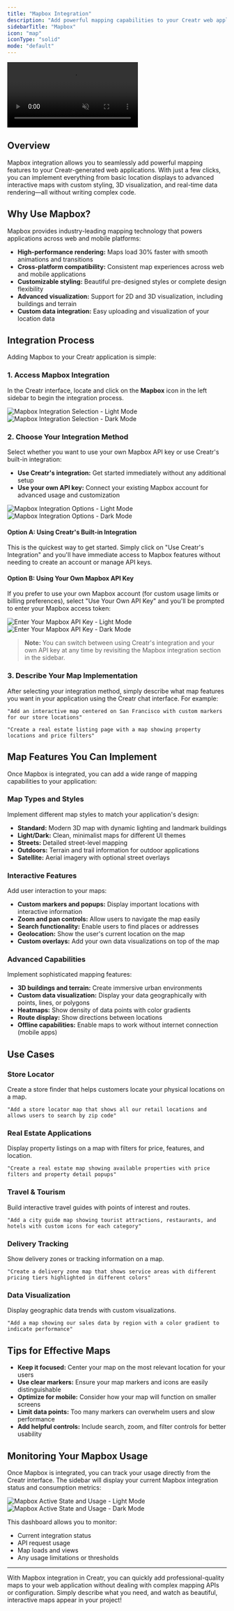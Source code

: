 ```yaml
---
title: "Mapbox Integration"
description: "Add powerful mapping capabilities to your Creatr web applications with Mapbox."
sidebarTitle: "Mapbox"
icon: "map"
iconType: "solid"
mode: "default"
---
```


<video
  className="w-full rounded-xl my-4"
  src="https://static-assets.mapbox.com/www/videos/maps/section_real-time-dynamic-maps/video@720p.mp4"
  autoPlay
  loop
  muted
  playsInline
  alt="Mapbox Integration Demo"
/>

## Overview

Mapbox integration allows you to seamlessly add powerful mapping features to your Creatr-generated web applications. With just a few clicks, you can implement everything from basic location displays to advanced interactive maps with custom styling, 3D visualization, and real-time data rendering—all without writing complex code.

## Why Use Mapbox?

Mapbox provides industry-leading mapping technology that powers applications across web and mobile platforms:

- **High-performance rendering:** Maps load 30% faster with smooth animations and transitions
- **Cross-platform compatibility:** Consistent map experiences across web and mobile applications
- **Customizable styling:** Beautiful pre-designed styles or complete design flexibility
- **Advanced visualization:** Support for 2D and 3D visualization, including buildings and terrain
- **Custom data integration:** Easy uploading and visualization of your location data

## Integration Process

Adding Mapbox to your Creatr application is simple:

### 1. Access Mapbox Integration

In the Creatr interface, locate and click on the **Mapbox** icon in the left sidebar to begin the integration process.

<img
  className="block dark:hidden mt-4 w-full rounded-xl"
  src="/images/mapbox-select.png"
  alt="Mapbox Integration Selection - Light Mode"
/>
<img
  className="hidden dark:block mt-4 w-full rounded-xl"
  src="/images/mapbox-select.png"
  alt="Mapbox Integration Selection - Dark Mode"
/>

### 2. Choose Your Integration Method

Select whether you want to use your own Mapbox API key or use Creatr's built-in integration:

- **Use Creatr's integration:** Get started immediately without any additional setup
- **Use your own API key:** Connect your existing Mapbox account for advanced usage and customization

<img
  className="block dark:hidden mt-4 w-full rounded-xl"
  src="/images/mapbox-modal-open.png"
  alt="Mapbox Integration Options - Light Mode"
/>
<img
  className="hidden dark:block mt-4 w-full rounded-xl"
  src="/images/mapbox-modal-open.png"
  alt="Mapbox Integration Options - Dark Mode"
/>

#### Option A: Using Creatr's Built-in Integration

This is the quickest way to get started. Simply click on "Use Creatr's Integration" and you'll have immediate access to Mapbox features without needing to create an account or manage API keys.

#### Option B: Using Your Own Mapbox API Key

If you prefer to use your own Mapbox account (for custom usage limits or billing preferences), select "Use Your Own API Key" and you'll be prompted to enter your Mapbox access token:

<img
  className="block dark:hidden mt-4 w-full rounded-xl"
  src="/images/mapbox-enter-your-key.png"
  alt="Enter Your Mapbox API Key - Light Mode"
/>
<img
  className="hidden dark:block mt-4 w-full rounded-xl"
  src="/images/mapbox-enter-your-key.png"
  alt="Enter Your Mapbox API Key - Dark Mode"
/>

> **Note:** You can switch between using Creatr's integration and your own API key at any time by revisiting the Mapbox integration section in the sidebar.

### 3. Describe Your Map Implementation

After selecting your integration method, simply describe what map features you want in your application using the Creatr chat interface. For example:

```plaintext
"Add an interactive map centered on San Francisco with custom markers for our store locations"
```

```plaintext
"Create a real estate listing page with a map showing property locations and price filters"
```

## Map Features You Can Implement

Once Mapbox is integrated, you can add a wide range of mapping capabilities to your application:

### Map Types and Styles

Implement different map styles to match your application's design:

- **Standard:** Modern 3D map with dynamic lighting and landmark buildings
- **Light/Dark:** Clean, minimalist maps for different UI themes
- **Streets:** Detailed street-level mapping
- **Outdoors:** Terrain and trail information for outdoor applications
- **Satellite:** Aerial imagery with optional street overlays

### Interactive Features

Add user interaction to your maps:

- **Custom markers and popups:** Display important locations with interactive information
- **Zoom and pan controls:** Allow users to navigate the map easily
- **Search functionality:** Enable users to find places or addresses
- **Geolocation:** Show the user's current location on the map
- **Custom overlays:** Add your own data visualizations on top of the map

### Advanced Capabilities

Implement sophisticated mapping features:

- **3D buildings and terrain:** Create immersive urban environments
- **Custom data visualization:** Display your data geographically with points, lines, or polygons
- **Heatmaps:** Show density of data points with color gradients
- **Route display:** Show directions between locations
- **Offline capabilities:** Enable maps to work without internet connection (mobile apps)

## Use Cases

### Store Locator
Create a store finder that helps customers locate your physical locations on a map.

```plaintext
"Add a store locator map that shows all our retail locations and allows users to search by zip code"
```

### Real Estate Applications
Display property listings on a map with filters for price, features, and location.

```plaintext
"Create a real estate map showing available properties with price filters and property detail popups"
```

### Travel & Tourism
Build interactive travel guides with points of interest and routes.

```plaintext
"Add a city guide map showing tourist attractions, restaurants, and hotels with custom icons for each category"
```

### Delivery Tracking
Show delivery zones or tracking information on a map.

```plaintext
"Create a delivery zone map that shows service areas with different pricing tiers highlighted in different colors"
```

### Data Visualization
Display geographic data trends with custom visualizations.

```plaintext
"Add a map showing our sales data by region with a color gradient to indicate performance"
```

## Tips for Effective Maps

- **Keep it focused:** Center your map on the most relevant location for your users
- **Use clear markers:** Ensure your map markers and icons are easily distinguishable
- **Optimize for mobile:** Consider how your map will function on smaller screens
- **Limit data points:** Too many markers can overwhelm users and slow performance
- **Add helpful controls:** Include search, zoom, and filter controls for better usability

## Monitoring Your Mapbox Usage

Once Mapbox is integrated, you can track your usage directly from the Creatr interface. The sidebar will display your current Mapbox integration status and consumption metrics:

<img
  className="block dark:hidden mt-4 w-full rounded-xl"
  src="/images/mapbox-active-state.png"
  alt="Mapbox Active State and Usage - Light Mode"
/>
<img
  className="hidden dark:block mt-4 w-full rounded-xl"
  src="/images/mapbox-active-state.png"
  alt="Mapbox Active State and Usage - Dark Mode"
/>

This dashboard allows you to monitor:
- Current integration status
- API request usage
- Map loads and views
- Any usage limitations or thresholds

---

With Mapbox integration in Creatr, you can quickly add professional-quality maps to your web application without dealing with complex mapping APIs or configuration. Simply describe what you need, and watch as beautiful, interactive maps appear in your project!
